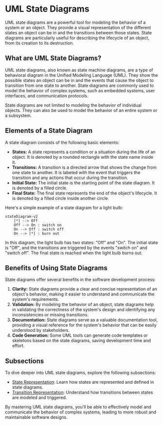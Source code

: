 
# UML State Diagrams

UML state diagrams are a powerful tool for modeling the behavior of a system or an object. They provide a visual representation of the different states an object can be in and the transitions between those states. State diagrams are particularly useful for describing the lifecycle of an object, from its creation to its destruction.

## What are UML State Diagrams?

UML state diagrams, also known as state machine diagrams, are a type of behavioral diagram in the Unified Modeling Language (UML). They show the possible states an object can be in and the events that cause the object to transition from one state to another. State diagrams are commonly used to model the behavior of complex systems, such as embedded systems, user interfaces, and communication protocols.

<Callout type="info">
State diagrams are not limited to modeling the behavior of individual objects. They can also be used to model the behavior of an entire system or a subsystem.
</Callout>

## Elements of a State Diagram

A state diagram consists of the following basic elements:

- **States:** A state represents a condition or a situation during the life of an object. It is denoted by a rounded rectangle with the state name inside it.
- **Transitions:** A transition is a directed arrow that shows the change from one state to another. It is labeled with the event that triggers the transition and any actions that occur during the transition.
- **Initial State:** The initial state is the starting point of the state diagram. It is denoted by a filled circle.
- **Final State:** The final state represents the end of the object's lifecycle. It is denoted by a filled circle inside another circle.

Here's a simple example of a state diagram for a light bulb:

```mermaid
stateDiagram-v2
    [*] --> Off
    Off --> On : switch on
    On --> Off : switch off
    On --> [*] : burn out
```

In this diagram, the light bulb has two states: "Off" and "On". The initial state is "Off", and the transitions are triggered by the events "switch on" and "switch off". The final state is reached when the light bulb burns out.

## Benefits of Using State Diagrams

State diagrams offer several benefits in the software development process:

1. **Clarity:** State diagrams provide a clear and concise representation of an object's behavior, making it easier to understand and communicate the system's requirements.
2. **Validation:** By modeling the behavior of an object, state diagrams help in validating the correctness of the system's design and identifying any inconsistencies or missing transitions.
3. **Documentation:** State diagrams serve as a valuable documentation tool, providing a visual reference for the system's behavior that can be easily understood by stakeholders.
4. **Code Generation:** Some UML tools can generate code templates or skeletons based on the state diagrams, saving development time and effort.

## Subsections

To dive deeper into UML state diagrams, explore the following subsections:

- [State Representation](/uml-state-diagrams-and-dynamic-memory-allocation/uml-state-diagrams/state-representation): Learn how states are represented and defined in state diagrams.
- [Transition Representation](/uml-state-diagrams-and-dynamic-memory-allocation/uml-state-diagrams/transition-representation): Understand how transitions between states are modeled and triggered.

By mastering UML state diagrams, you'll be able to effectively model and communicate the behavior of complex systems, leading to more robust and maintainable software designs.